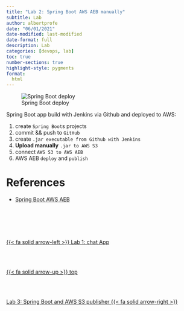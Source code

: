```yaml
---
title: "Lab 2: Spring Boot AWS AEB manually"
subtitle: Lab
author: albertprofe
date: "06/01/2021"
date-modified: last-modified
date-format: full
description: Lab
categories: [devops, lab]
toc: true
number-sections: true
highlight-style: pygments
format:
  html
---
```


![Spring Boot deploy](/images/devops/springboot-deploy-2.png)

Spring Boot app  build with Jenkins via Github and deployed to AWS:

1. create ``Spring Boot``s projects
2. commit && push to ``GitHub``
3. create ``.jar executable from Github with Jenkins``
4. **Upload manually** ``.jar to AWS S3``
5. connect ``AWS S3 to AWS AEB``
6. AWS AEB ``deploy`` and ``publish``

# References

- [Spring Boot AWS AEB ](https://sites.google.com/view/devopscifo/labs/2-springb-books-intro){.external target0='_blank'}


<!--- navLinks -->
<br><br>
<div class=row>
<br>
<div class='column left previous'>
<br>
[{{< fa solid arrow-left >}} Lab 1: chat App](/devops/devops-lab-chatapp.qmd)
<br>
</div>
<br>
<div class='column center'>
<br>
[{{< fa solid arrow-up >}} top](#top)
<br>
</div>
<br>
<div class='column right next'>
<br>
[Lab 3: Spring Boot and AWS S3 publisher {{< fa solid arrow-right >}}](/devops/devops-lab-springbookss3.qmd)
<br>
</div>
<br>
</div>
